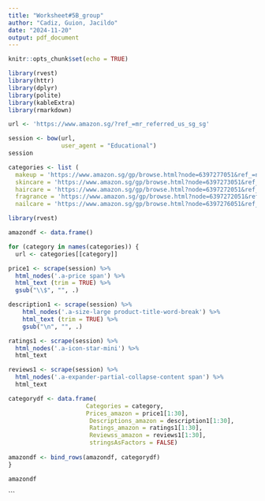 ```yaml
---
title: "Worksheet#5B_group"
author: "Cadiz, Guion, Jacildo"
date: "2024-11-20"
output: pdf_document
---
```


```r
knitr::opts_chunk$set(echo = TRUE)
```

```r
library(rvest)
library(httr)
library(dplyr)
library(polite)
library(kableExtra)
library(rmarkdown)

url <- 'https://www.amazon.sg/?ref_=mr_referred_us_sg_sg'

session <- bow(url,
               user_agent = "Educational")
session

```

```r
categories <- list (
  makeup = 'https://www.amazon.sg/gp/browse.html?node=6397277051&ref_=nav_em__makeup_0_2_17_7',
  skincare = 'https://www.amazon.sg/gp/browse.html?node=6397273051&ref_=nav_em__skin_care_0_2_17_10',
  haircare = 'https://www.amazon.sg/gp/browse.html?node=6397272051&ref_=nav_em__fragrances_0_2_17_4',
  fragrance = 'https://www.amazon.sg/gp/browse.html?node=6397272051&ref_=nav_em__fragrances_0_2_17_4',
  nailcare = 'https://www.amazon.sg/gp/browse.html?node=6397276051&ref_=nav_em__nail_care_0_2_17_9')

```


```r
library(rvest)

amazondf <- data.frame()

for (category in names(categories)) {
  url <- categories[[category]]

price1 <- scrape(session) %>%
  html_nodes('.a-price span') %>% 
  html_text (trim = TRUE) %>% 
  gsub("\\$", "", .)

description1 <- scrape(session) %>%
    html_nodes('.a-size-large product-title-word-break') %>% 
    html_text (trim = TRUE) %>%
    gsub("\n", "", .) 

ratings1 <- scrape(session) %>%
  html_nodes('.a-icon-star-mini') %>% 
  html_text

reviews1 <- scrape(session) %>%
  html_nodes('.a-expander-partial-collapse-content span') %>% 
  html_text

categorydf <- data.frame(
                      Categories = category,
                      Prices_amazon = price1[1:30],
                       Descriptions_amazon = description1[1:30],
                       Ratings_amazon = ratings1[1:30],
                       Reviewss_amazon = reviews1[1:30],
                       stringsAsFactors = FALSE)
 
amazondf <- bind_rows(amazondf, categorydf)
}

amazondf
```
```


